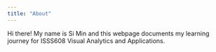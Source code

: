 ```yaml
---
title: "About"
---
```


Hi there! My name is Si Min and this webpage documents my learning journey for ISSS608 Visual Analytics and Applications.

